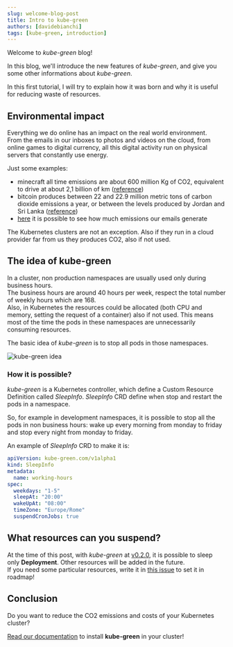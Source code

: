 ```yaml
---
slug: welcome-blog-post 
title: Intro to kube-green
authors: [davidebianchi]
tags: [kube-green, introduction]
---
```


Welcome to *kube-green* blog!

In this blog, we'll introduce the new features of *kube-green*, and give you some other informations about *kube-green*.

In this first tutorial, I will try to explain how it was born and why it is useful for reducing waste of resources.

## Environmental impact

Everything we do online has an impact on the real world environment.  
From the emails in our inboxes to photos and videos on the cloud, from online games to digital currency, all this digital activity run on physical servers that constantly use energy.

Just some examples:

- minecraft all time emissions are about 600 million Kg of CO2, equivalent to drive at about 2,1 billion of km ([reference](https://www.saveonenergy.com/uk/environmental-impact-of-video-games/))
- bitcoin produces between 22 and 22.9 million metric tons of carbon dioxide emissions a year, or between the levels produced by Jordan and Sri Lanka ([reference](https://www.reuters.com/technology/how-big-is-bitcoins-carbon-footprint-2021-05-13/))
- [here](https://thanks-in-advance.com/) it is possible to see how much emissions our emails generate

The Kubernetes clusters are not an exception. Also if they run in a cloud provider far from us they produces CO2, also if not used.

## The idea of kube-green

In a cluster, non production namespaces are usually used only during business hours.  
The business hours are around 40 hours per week, respect the total number of weekly hours which are 168.  
Also, in Kubernetes the resources could be allocated (both CPU and memory, setting the request of a container) also if not used. This means most of the time the pods in these namespaces are unnecessarily consuming resources.

The basic idea of *kube-green* is to stop all pods in those namespaces.  

![kube-green idea](/img/idea.png)

### How it is possible?

*kube-green* is a Kubernetes controller, which define a Custom Resource Definition called *SleepInfo*. *SleepInfo* CRD define when stop and restart the pods in a namespace.

So, for example in development namespaces, it is possible to stop all the pods in non business hours: wake up every morning from monday to friday and stop every night from monday to friday.

An example of *SleepInfo* CRD to make it is:

```yaml
apiVersion: kube-green.com/v1alpha1
kind: SleepInfo
metadata:
  name: working-hours
spec:
  weekdays: "1-5"
  sleepAt: "20:00"
  wakeUpAt: "08:00"
  timeZone: "Europe/Rome"
  suspendCronJobs: true
```

## What resources can you suspend?

At the time of this post, with *kube-green* at [v0.2.0](https://github.com/kube-green/kube-green/tree/v0.2.0), it is possible to sleep only **Deployment**.
Other resources will be added in the future.  
If you need some particular resources, write it in [this issue](https://github.com/kube-green/kube-green/issues/77) to set it in roadmap!

## Conclusion

Do you want to reduce the CO2 emissions and costs of your Kubernetes cluster?

[Read our documentation](https://kube-green.github.io/docs/getting-started.mdx) to install **kube-green** in your cluster!
